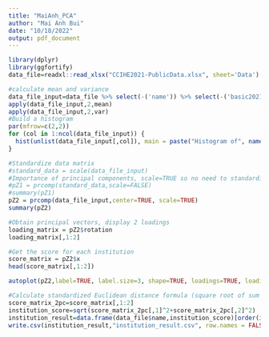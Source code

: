 ---
title: "MaiAnh_PCA"
author: "Mai Anh Bui"
date: "10/18/2022"
output: pdf_document
---

```{r}
library(dplyr)
library(ggfortify)
data_file=readxl::read_xlsx("CCIHE2021-PublicData.xlsx", sheet='Data') %>% select('name','basic2021', 'serd','nonserd','pdnfrstaff','socsc_rsd','hum_rsd','stem_rsd','oth_rsd','facnum') %>% filter(basic2021==15|basic2021==16)

#calculate mean and variance
data_file_input=data_file %>% select(-('name')) %>% select(-('basic2021'))
apply(data_file_input,2,mean)
apply(data_file_input,2,var)
#Build a histogram
par(mfrow=c(2,2))
for (col in 1:ncol(data_file_input)) {
  hist(unlist(data_file_input[,col]), main = paste("Histogram of", names(data_file_input)[col]),xlab = 'Count')
}

#Standardize data matrix
#standard_data = scale(data_file_input)
#Importance of principal components, scale=TRUE so no need to standardize beforehand
#pZ1 = prcomp(standard_data,scale=FALSE)
#summary(pZ1)
pZ2 = prcomp(data_file_input,center=TRUE, scale=TRUE)
summary(pZ2)

#Obtain principal vectors, display 2 loadings
loading_matrix = pZ2$rotation
loading_matrix[,1:2]

#Get the score for each institution
score_matrix = pZ2$x
head(score_matrix[,1:2])

autoplot(pZ2,label=TRUE, label.size=3, shape=TRUE, loadings=TRUE, loadings.label=TRUE, scale=0)

#Calculate standardized Euclidean distance formula (square root of sum of squared index)
score_matrix_2pc=score_matrix[,1:2]
institution_score=sqrt(score_matrix_2pc[,1]^2+score_matrix_2pc[,2]^2)
institution_result=data.frame(data_file$name,institution_score)[order(institution_score),] %>% mutate(observation = 1:n()) %>% mutate(PCA7_1category=ifelse(observation<134,16,15)) %>% merge(.,data_file,by.x='data_file.name',by.y='name') %>% select('data_file.name','institution_score','observation','PCA7_1category','basic2021') 
write.csv(institution_result,"institution_result.csv", row.names = FALSE)

```

